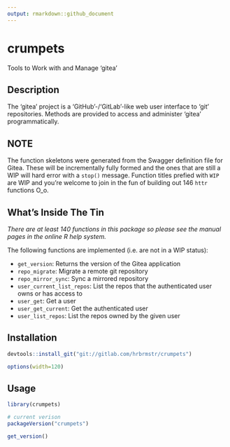 ```yaml
---
output: rmarkdown::github_document
---
```


# crumpets

Tools to Work with and Manage 'gitea'

## Description

The 'gitea' project is a 'GitHub'-/'GitLab'-like web user interface
to 'git' repositories. Methods are provided to access and administer 'gitea'
programmatically.

## NOTE

The function skeletons were generated from the Swagger definition file for Gitea.
These will be incrementally fully formed and the ones that are still a WIP will
hard error with a `stop()` message. Function titles prefied with `WIP` are WIP and 
you're welcome to join in the fun of building out 146 `httr` functions O_o.

## What's Inside The Tin

_There are at least 140 functions in this package so please see the manual pages in the online R help system._

The following functions are implemented (i.e. are not in a WIP status):

- `get_version`:  Returns the version of the Gitea application
- `repo_migrate`:  Migrate a remote git repository
- `repo_mirror_sync`: Sync a mirrored repository
- `user_current_list_repos`:  List the repos that the authenticated user owns or has access to
- `user_get`:  Get a user
- `user_get_current`:  Get the authenticated user
- `user_list_repos`:  List the repos owned by the given user

## Installation

```r
devtools::install_git("git://gitlab.com/hrbrmstr/crumpets")
```

```r
options(width=120)
```

## Usage

```r
library(crumpets)

# current verison
packageVersion("crumpets")

```

```r
get_version()
```